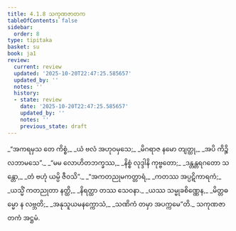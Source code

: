 ```yaml
---
title: 4.1.8 သကုဏဇာတက
tableOfContents: false
sidebar:
  order: 8
type: tipitaka
basket: su
book: ja1
review:
  current: review
  updated: '2025-10-20T22:47:25.585657'
  updated_by: ''
  notes: ''
  history:
  - state: review
    date: '2025-10-20T22:47:25.585657'
    updated_by: ''
    notes: ''
    previous_state: draft
---
```



<DynamicBreadcrumb />


<ReviewStatus review={frontmatter.review} showDetails={true} />

<HypothesisAnnotation frontmatter={frontmatter} />

<Division number="29" book="ja1" e="ch" v="22" p="97">

<Paragraph number="918" type="verses" book="ja1">
_“အကရမှသ တေ ကိစ္စံ,_  
_ယံ ဗလံ အဟုဝမှသေ;_  
_မိဂရာဇ နမော တျတ္ထု,_  
_အပိ ကိဉ္စိ လဘာမသေ”._  

</Paragraph>

</Division>
<Division number="30" book="ja1" e="ch" v="22" p="97">

<Paragraph number="919" type="verses" book="ja1">
_“မမ လောဟိတဘက္ခဿ,_  
_နိစ္စံ လုဒ္ဒါနိ ကုဗ္ဗတော;_  
_ဒန္တန္တရဂတော သန္တော,_  
_တံ ဗဟုံ ယမ္ပိ ဇီဝသိ”._  

</Paragraph>

</Division>
<Division number="31" book="ja1" e="ch" v="22" p="97">

<Paragraph number="920" type="verses" book="ja1">
_“အကတညုမကတ္တာရံ,_  
_ကတဿ အပ္ပဋိကာရကံ;_  
_ယသ္မိံ ကတညုတာ နတ္ထိ,_  
_နိရတ္ထာ တဿ သေဝနာ._  

</Paragraph>

</Division>
<Division number="32" book="ja1" e="ch" v="22" p="97">

<Paragraph number="921" type="verses" book="ja1">
_ယဿ သမ္မုခစိဏ္ဏေန,_  
_မိတ္တဓမ္မော န လဗ္ဘတိ;_  
_အနုသူယမနက္ကောသံ,_  
_သဏိကံ တမှာ အပက္ကမေ”တိ._  


</Paragraph>
</Division>

<Paragraph number="922" type="center" book="ja1">
သကုဏဇာတကံ အဋ္ဌမံ.
</Paragraph>